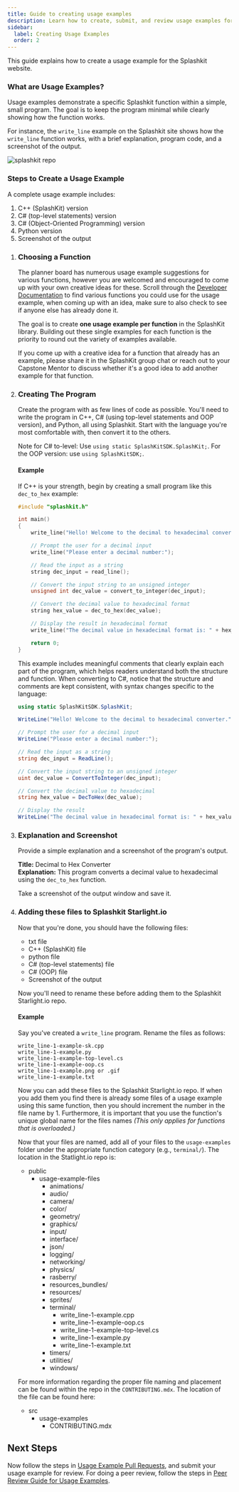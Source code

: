 ```yaml
---
title: Guide to creating usage examples
description: Learn how to create, submit, and review usage examples for the Splashkit website.
sidebar:
  label: Creating Usage Examples
  order: 2
---
```



This guide explains how to create a usage example for the Splashkit website.

### What are Usage Examples?

Usage examples demonstrate a specific Splashkit function within a simple, small program. The goal is
to keep the program minimal while clearly showing how the function works.

For instance, the `write_line` example on the Splashkit site shows how the `write_line` function
works, with a brief explanation, program code, and a screenshot of the output.

![splashkit repo](./images/usageexample2.png)

### Steps to Create a Usage Example

A complete usage example includes:

1. C++ (SplashKit) version
2. C# (top-level statements) version
3. C# (Object-Oriented Programming) version
4. Python version
5. Screenshot of the output

<Steps>

1. ### Choosing a Function

   The planner board has numerous usage example suggestions for various functions, however you are
   welcomed and encouraged to come up with your own creative ideas for these. Scroll through the
   [Developer Documentation](https://splashkit.io/api/) to find various functions you could use for
   the usage example, when coming up with an idea, make sure to also check to see if anyone else has
   already done it.

   The goal is to create **one usage example per function** in the SplashKit library. Building out
   these single examples for each function is the priority to round out the variety of examples
   available.

   If you come up with a creative idea for a function that already has an example, please share it
   in the SplashKit group chat or reach out to your Capstone Mentor to discuss whether it's a good
   idea to add another example for that function.

2. ### Creating The Program

   Create the program with as few lines of code as possible. You'll need to write the program in
   C++, C# (using top-level statements and OOP version), and Python, all using Splashkit. Start with
   the language you're most comfortable with, then convert it to the others.

   Note for C# to-level: Use `using static SplashKitSDK.SplashKit;`. For the OOP version: use
   `using SplashKitSDK;`.

   #### Example

   If C++ is your strength, begin by creating a small program like this `dec_to_hex` example:

   ```cpp
   #include "splashkit.h"

   int main()
   {
       write_line("Hello! Welcome to the decimal to hexadecimal converter.");

       // Prompt the user for a decimal input
       write_line("Please enter a decimal number:");

       // Read the input as a string
       string dec_input = read_line();

       // Convert the input string to an unsigned integer
       unsigned int dec_value = convert_to_integer(dec_input);

       // Convert the decimal value to hexadecimal format
       string hex_value = dec_to_hex(dec_value);

       // Display the result in hexadecimal format
       write_line("The decimal value in hexadecimal format is: " + hex_value);

       return 0;
   }
   ```

   This example includes meaningful comments that clearly explain each part of the program, which
   helps readers understand both the structure and function. When converting to C#, notice that the
   structure and comments are kept consistent, with syntax changes specific to the language:

   ```csharp
   using static SplashKitSDK.SplashKit;

   WriteLine("Hello! Welcome to the decimal to hexadecimal converter.");

   // Prompt the user for a decimal input
   WriteLine("Please enter a decimal number:");

   // Read the input as a string
   string dec_input = ReadLine();

   // Convert the input string to an unsigned integer
   uint dec_value = ConvertToInteger(dec_input);

   // Convert the decimal value to hexadecimal
   string hex_value = DecToHex(dec_value);

   // Display the result
   WriteLine("The decimal value in hexadecimal format is: " + hex_value);
   ```

3. ### Explanation and Screenshot

   Provide a simple explanation and a screenshot of the program's output.

   **Title:** Decimal to Hex Converter  
   **Explanation:** This program converts a decimal value to hexadecimal using the `dec_to_hex`
   function.

   Take a screenshot of the output window and save it.

4. ### Adding these files to Splashkit Starlight.io

   Now that you're done, you should have the following files:

   - txt file
   - C++ (SplashKit) file
   - python file
   - C# (top-level statements) file
   - C# (OOP) file
   - Screenshot of the output

   Now you'll need to rename these before adding them to the Splashkit Starlight.io repo.

   #### Example

   Say you've created a `write_line` program. Rename the files as follows:

   ```plaintext
   write_line-1-example-sk.cpp
   write_line-1-example.py
   write_line-1-example-top-level.cs
   write_line-1-example-oop.cs
   write_line-1-example.png or .gif
   write_line-1-example.txt
   ```

   Now you can add these files to the Splashkit Starlight.io repo. If when you add them you find
   there is already some files of a usage example using this same function, then you should
   increment the number in the file name by 1. Furthermore, it is important that you use the function's unique global name for the files names *(This only applies for functions that is overloaded.)*

   Now that your files are named, add all of your files to the `usage-examples` folder under
   the appropriate function category (e.g., `terminal/`). The location in the
   Statlight.io repo is:

   <FileTree>

   - public
     - usage-example-files
       - animations/
       - audio/
       - camera/
       - color/
       - geometry/
       - graphics/
       - input/
       - interface/
       - json/
       - logging/
       - networking/
       - physics/
       - rasberry/
       - resources_bundles/
       - resources/
       - sprites/
       - terminal/
          - write_line-1-example.cpp
          - write_line-1-example-oop.cs
          - write_line-1-example-top-level.cs
          - write_line-1-example.py
          - write_line-1-example.txt
       - timers/
       - utilities/
       - windows/

   </FileTree>

   For more information regarding the proper file naming and placement can be found within the repo in the `CONTRIBUTING.mdx`. The location of the file can be found here:

   <FileTree>

   - src
      - usage-examples
        - CONTRIBUTING.mdx

   </FileTree>

</Steps>

## Next Steps

Now follow the steps in
[Usage Example Pull Requests](/products/splashkit/splashkit-website/usage-examples/03-usage-pull-request),
and submit your usage example for review. For doing a peer review, follow the steps in
[Peer Review Guide for Usage Examples](/products/splashkit/splashkit-website/usage-examples/04-usage-peer-review).
